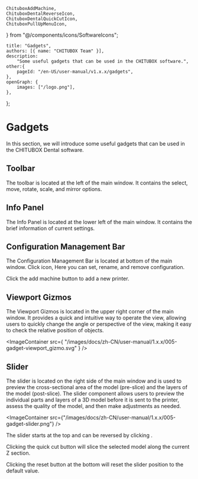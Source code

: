 	ChituboxAddMachine,
	ChituboxDentalReverseIcon,
	ChituboxDentalQuickCutIcon,
	ChituboxPullUpMenuIcon,
} from "@/components/icons/SoftwareIcons";

	title: "Gadgets",
	authors: [{ name: "CHITUBOX Team" }],
	description:
		"Some useful gadgets that can be used in the CHITUBOX software.",
	other:{
		pageId: "/en-US/user-manual/v1.x.x/gadgets",
	},
	openGraph: {
		images: ["/logo.png"],
	},
};

# Gadgets

In this section, we will introduce some useful gadgets that can be used in the CHITUBOX Dental software.

## Toolbar

The toolbar is located at the left of the main window. It contains the select, move, rotate, scale, and mirror options.

## Info Panel

The Info Panel is located at the lower left of the main window. It contains the brief information of current settings.

## Configuration Management Bar

The Configuration Management Bar is located at bottom of the main window. Click <ChituboxPullUpMenuIcon /> icon, Here you can set, rename, and remove configuration.

Click the add machine button <ChituboxAddMachine /> to add a new printer.

## Viewport Gizmos

The Viewport Gizmos is located in the upper right corner of the main window. It provides a quick and intuitive way to operate the view, allowing users to quickly change the angle or perspective of the view, making it easy to check the relative position of objects.

<ImageContainer
	src={
		"/images/docs/zh-CN/user-manual/1.x.x/005-gadget-viewport_gizmo.svg"
	}
/>

## Slider

The slider is located on the right side of the main window and is used to preview the cross-sectional area of the model (pre-slice) and the layers of the model (post-slice). The slider component allows users to preview the individual parts and layers of a 3D model before it is sent to the printer, assess the quality of the model, and then make adjustments as needed.

<ImageContainer
	src={"/images/docs/zh-CN/user-manual/1.x.x/005-gadget-slider.png"}
/>

The slider starts at the top and can be reversed by clicking <ChituboxDentalReverseIcon />.

Clicking the quick cut button <ChituboxDentalQuickCutIcon /> will slice the selected model along the current Z section.

Clicking the reset button at the bottom will reset the slider position to the default value.
